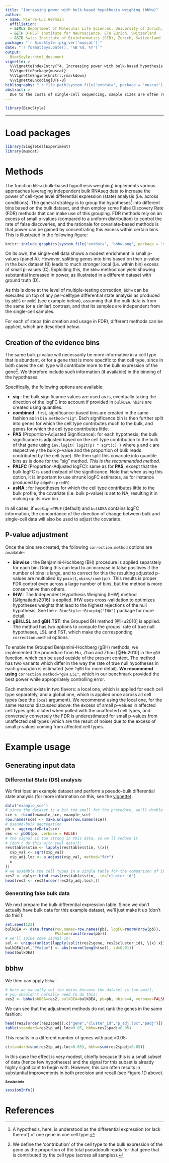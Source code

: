 ```yaml
---
title: "Increasing power with bulk-based hypothesis weighing (bbhw)"
author:
- name: Pierre-Luc Germain
  affiliation:
  - &IMLS Department of Molecular Life Sciences, University of Zurich, Zurich, Switzerland
  - &ETH D-HEST Institute for Neuroscience, ETH Zurich, Switzerland
  - &SIB Swiss Institute of Bioinformatics (SIB), Zurich, Switzerland
package: "`r BiocStyle::pkg_ver('muscat')`"
date: "`r format(Sys.Date(), '%B %d, %Y')`"
output: 
  BiocStyle::html_document
vignette: >
  %\VignetteIndexEntry{"4. Increasing power with bulk-based hypothesis weighing"}
  %\VignettePackage{muscat}
  %\VignetteEngine{knitr::rmarkdown}
  %\VignetteEncoding{UTF-8}
bibliography: "`r file.path(system.file('extdata', package = 'muscat'), 'refs.bib')`"
abstract: > 
  Due to the costs of single-cell sequencing, sample sizes are often relatively limited, sometimes leading to poorly reproducible results. In many contexts, however, larger bulk RNAseq data is available for the same conditions or experimental paradigm, which can be used as additional evidence of a generalizable differential expression pattern. Here, we show how such data can be used, via bulk-based hypothesis weighing (bbhw), to increase the power and robustness of single-cell differential state analysis.
---
```


<style type="text/css">
.smaller {
  font-size: 10px
}
</style>

```r
library(BiocStyle)
```

*** 

# Load packages {-}

```r
library(SingleCellExperiment)
library(muscat)
```

# Methods

The function `bbhw` (bulk-based hypothesis weighing) implements various 
approaches leveraging independent bulk RNAseq data to increase the power of 
cell-type level differential expression (state) analysis (i.e. across 
conditions). The general strategy is to group the hypotheses^[
A hypothesis, here, is understood as the differential expression (or lack 
thereof) of one gene in one cell type.] into different bins based on the bulk 
dataset, and then employ some False Discovery Rate (FDR) methods that can make 
use of this grouping. FDR methods rely on an excess of small p-values (compared 
to a uniform distribution) to control the rate of false discoveries, and the 
rationale for covariate-based methods is that power can be gained by 
concentrating this excess within certain bins. This is illustrated in the 
following figure: 

```r
knitr::include_graphics(system.file('extdata', 'bbhw.png', package = 'muscat'))
```

On its own, the single-cell data shows a modest enrichment in small p-values 
(panel A). However, splitting genes into bins based on their p-value in the bulk
dataset (B) leads to much stronger local (i.e. within bin) excess of small 
p-values (C). Exploiting this, the `bbhw` method can yield showing substantial 
increased in power, as illustrated in a different dataset with ground truth (D).

As this is done at the level of multiple-testing correction, `bbhw` can be 
executed on top of any per-celltype differential state analysis as produced by 
`pbDS` or `mmDS` (see example below), assuming that the bulk data is from the 
same (or a similar) contrast, and that its samples are independent from the 
single-cell samples.

For each of steps (bin creation and usage in FDR), different methods 
can be applied, which are described below.

## Creation of the evidence bins

The same bulk p-value will necessarily be more informative in a cell type that 
is abundant, or for a gene that is more specific to that cell type, since in 
both cases the cell type will contribute more to the bulk expression of the 
gene^[
We define the 'contribution' of the cell type to the bulk expression of the gene
as the proportion of the total pseudobulk reads for that gene that is 
contributed by the cell type (across all samples).
]. We therefore include such information (if available) in the 
binning of the hypotheses.

Specifically, the following options are available:

* **sig** : the bulk significance values are used as is, eventually 
  taking the direction of the logFC into account if provided in `bulkDEA`.
   `nbins` are created using quantiles.
* **combined** : first, significance-based bins are created in the same
   fashion as in `bin.method="sig"`. Each significance bin is then further 
   split into genes for which the cell type contributes much to the bulk, and
   genes for which the cell type contributes little.
* **PAS** (Proportion-Adjusted Significance): for each hypothesis, the 
  bulk significance is adjusted based on the cell type contribution to the 
  bulk of that gene using `inv.logit( logit(p) * sqrt(c) )` where `p` and `c` 
  are respectively the bulk p-value and the proportion of bulk reads 
  contributed by the cell type). We then split this covariate into quantile 
  bins as is done for the "sig" method. *This is the recommended method.*
* **PALFC** (Proportion-Adjusted logFC): same as for **PAS**, except that the
  bulk logFC is used instead of the significance. Note that when using this
  option, it is important to use shrunk logFC estimates, as for instance
  produced by `edgeR::predFC`.
* **asNA** : for hypotheses for which the cell type contributes little 
  to the bulk profile, the covariate (i.e. bulk p-value) is set to NA, 
  resulting it in making up its own bin.

In all cases, if `useSign=TRUE` (default) and `bulkDEA` contains logFC 
information, the concordance of the direction of change between bulk and 
single-cell data will also be used to adjust the covariate.

## P-value adjustment

Once the bins are created, the following `correction.method` options are 
available:

* **binwise** : the Benjamini-Hochberg (BH) procedure is applied 
 separately for each bin. Doing this can lead to an increase in false 
  positives if the number of bins is large, and to correct for this the 
  resulting adjusted p-values are multiplied by `pmin(1,nbins/rank(p))`. This
  results is proper FDR control even across a large number of bins, but the
  method is more conservative than others.
* **IHW** : The Independent Hypothesis Weighing (IHW) method 
  [@Ignatiadis2016] is applied. IHW uses cross-validation to optimizes 
  hypotheses weights that lead to the highest rejections of the null hypothesis.
  See the `r BiocStyle::Biocpkg("IHW")` package for more detail.
* **gBH.LSL** and **gBH.TST**: the Grouped BH method [@Hu2010] is applied.
  The method has two options to compute the groups' rate of true null 
  hypotheses, LSL and TST, which make the corresponding 
  `correction.method` options.

To enable the Grouped Benjamini-Hochberg (gBH) methods, we implemented the 
procedure from Hu, Zhao and Zhou [@Hu2010] in the `gBH` function, which can be 
used outside of the present context. The method has two variants which differ 
in the way the rate of true null hypotheses in each group/bin is estimated (see 
`?gBH` for more detail). **We recommend using** `correction.method="gBH.LSL"`, 
which in our benchmark provided the best power while appropriately controlling 
error.

Each method exists in two flavors: a local one, which is applied for each 
cell type separately, and a global one, which is applied once across all cell
types (see the `local` argument). We recommend using the local one, for the same
reasons discussed above: the excess of small p-values in affected cell types 
gets diluted when polled with the unaffected cell types, and conversely 
conversely the FDR is underestimated for small p-values from unaffected cell 
types (which are the result of noise) due to the excess of small p-values coming
from affected cell types.

# Example usage

## Generating input data

### Differential State (DS) analysis

We first load an example dataset and perform a pseudo-bulk differential state 
analysis (for more information on this, see the [vignette](analysis.html)).

```r
data("example_sce")
# since the dataset is a bit too small for the procedure, we'll double it:
sce <- rbind(example_sce, example_sce)
row.names(sce) <- make.unique(row.names(sce))
# pseudo-bulk aggregation
pb <- aggregateData(sce)
res <- pbDS(pb, verbose = FALSE)
# the signal is too strong in this data, so we'll reduce it
# (don't do this with real data!):
res$table$stim <- lapply(res$table$stim, \(x){
  x$p_val <- sqrt(x$p_val)
  x$p_adj.loc <- p.adjust(x$p_val, method="fdr")
  x
})
# we assemble the cell types in a single table for the comparison of interest:
res2 <- dplyr::bind_rows(res$table$stim, .id="cluster_id")
head(res2 <- res2[order(res2$p_adj.loc),])
```

### Generating fake bulk data

We next prepare the bulk differential expression table. Since we don't actually 
have bulk data for this example dataset, we'll just make it up (don't do this!):

```r
set.seed(123)
bulkDEA <- data.frame(row.names=row.names(pb), logFC=rnorm(nrow(pb)),
                      PValue=runif(nrow(pb)))
# we'll spike some signal in:
sel <- unique(unlist(lapply(split(res2$gene, res2$cluster_id), \(x) x[3:150])))
bulkDEA[sel,"PValue"] <- abs(rnorm(length(sel), sd=0.01))
head(bulkDEA)
```

## bbhw

We then can apply `bbhw` :

```r
# here we manually set the nbins because the dataset is too small,
# you shouldn't normally need to do this:
res2 <- bbhw(pbDEA=res2, bulkDEA=bulkDEA, pb=pb, nbins=4, verbose=FALSE)
```

We can see that the adjustment methods do not rank the genes in the same fashion:

```r
head(res2[order(res2$padj),c("gene","cluster_id","p_adj.loc","padj")])
table(standard=res2$p_adj.loc<0.05, bbhw=res2$padj<0.05)
```

This results in a different number of genes with padj<0.05:

```r
c(standard=sum(res2$p_adj.loc<0.05), bbhw=sum(res2$padj<0.05))
```

In this case the effect is very modest, chiefly because this is a small subset of data (hence few hypotheses) and the signal for this subset is already highly significant to begin with. However, this can often results in substantial improvements in both precision and recall (see Figure 1D above).


# Session info {- .smaller}

```r
sessionInfo()
```

# References